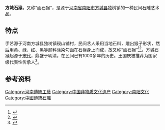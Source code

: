 {{中国非物质文化遗产
|图片 = 
|名称 = 石雕<br /><small>方城石猴</small>
|序号 = 832
|编号项目 = Ⅶ—56
|分类 = 传统美术
|申报地区或单位 = [[河南省|河南省]][[南阳市|南阳市]]
|登录时间 = 2008年6月
|省区市 = 河南
}}
'''方城石猴'''，又称“画石猴”，是源于[[河南省|河南省]][[南阳市|南阳市]][[方城县|方城县]]独树镇的一种民间石雕艺术品。

== 特点 ==
手艺源于河南方城县独树镇砚山铺村，民间艺人采用当地石料，雕出猴子形状，然后用黄、绿、红、黑等颜料涂染勾画在石猴身上而成，故又称“画石猴”<ref>{{Cite book|title=中原记忆 河南首批非物质文化遗产代表作|last=王日新主编|publisher=郑州：[[大象出版社|大象出版社]]|year=2013.01|isbn=978-7-5347-7117-0|pages=232-233}}</ref><ref>{{Cite book|title=中国古代美术经典图式 民间吉祥艺术卷 The Chinese ancient art classic pattern： The folk auspicious art volume|last=张彤，耿默编著|publisher=沈阳：[[辽宁美术出版社|辽宁美术出版社]]|year=2015|isbn=978-7-5314-6669-7|pages=181-183}}</ref>。方城石猴起源于[[宋代|宋代]]，鼎盛于明清，在民间已有1000多年的历史。王国庆被推荐为国家级代表性传承人<ref>{{Cite book|title=楚风汉韵|last=张富治主编|publisher=郑州：[[河南科学技术出版社|河南科学技术出版社]]|year=2018.09|isbn=978-7-5349-8985-8|pages=194-195}}</ref>。

==参考资料==
{{Reflist}}
{{河南国家级非物质文化遗产}}
[[Category:河南傳統工藝|Category:河南傳統工藝]]
[[Category:中国非物质文化遗产|Category:中国非物质文化遗产]]
[[Category:南阳文化|Category:南阳文化]]
[[Category:中國傳統石雕|Category:中國傳統石雕]]